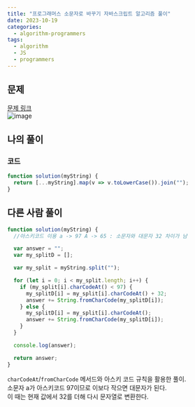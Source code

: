 ```yaml
---
title: "프로그래머스 소문자로 바꾸기 자바스크립트 알고리즘 풀이"
date: 2023-10-19
categories:
  - algorithm-programmers
tags:
  - algorithm
  - JS
  - programmers
---
```


## 문제

[문제 링크](https://school.programmers.co.kr/learn/courses/30/lessons/181876)  
![image](https://github.com/makepin2r/TIL/assets/39889583/d26b58de-269d-4885-96cf-255528a81113)

## 나의 풀이

### 코드

```javascript
function solution(myString) {
  return [...myString].map(v => v.toLowerCase()).join("");
}
```

## 다른 사람 풀이

```javascript
function solution(myString) {
  //아스키코드 이용 a -> 97 A -> 65 : 소문자와 대문자 32 차이가 남

  var answer = "";
  var my_splitD = [];

  var my_split = myString.split("");

  for (let i = 0; i < my_split.length; i++) {
    if (my_split[i].charCodeAt() < 97) {
      my_splitD[i] = my_split[i].charCodeAt() + 32;
      answer += String.fromCharCode(my_splitD[i]);
    } else {
      my_splitD[i] = my_split[i].charCodeAt();
      answer += String.fromCharCode(my_splitD[i]);
    }
  }

  console.log(answer);

  return answer;
}
```

`charCodeAt`/`fromCharCode` 메서드와 아스키 코드 규칙을 활용한 풀이.  
소문자 a가 아스키코드 97이므로 이보다 작으면 대문자가 된다.  
이 때는 현재 값에서 32를 더해 다시 문자열로 변환한다.
